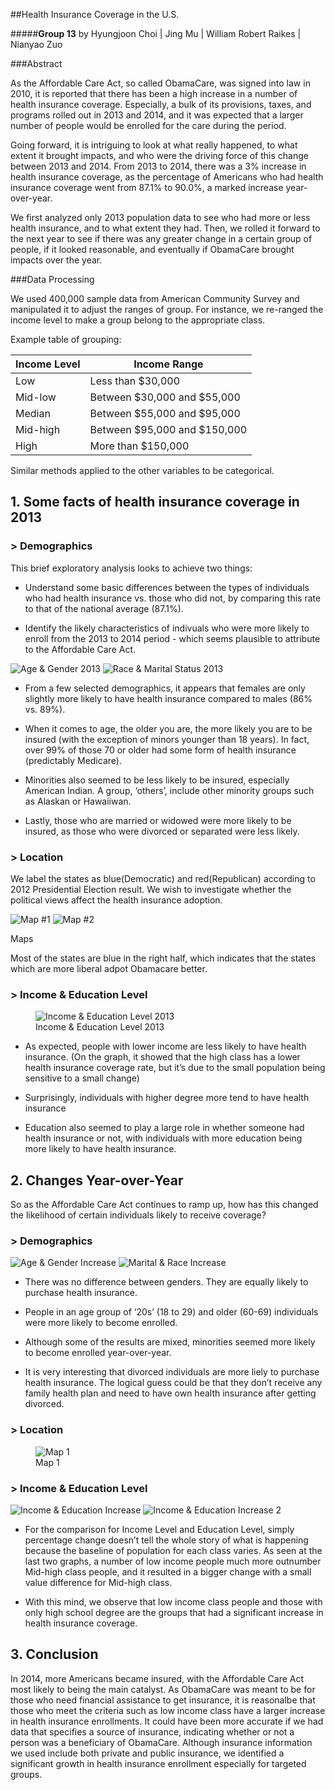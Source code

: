 
<!------->
<!--title: "Health Insurance Coverage Analysis""-->
<!--output: html_document-->
<!------->

<!--```{r setup, include=FALSE}-->
<!--knitr::opts_chunk$set(echo = TRUE)-->
<!--```-->





##Health Insurance Coverage in the U.S. 

#####**Group 13**  by Hyungjoon Choi  |  Jing Mu  |  William Robert Raikes  |  Nianyao Zuo  


###Abstract

As the Affordable Care Act, so called ObamaCare, was signed into law in 2010, it is reported that there has been a high increase in a number of health insurance coverage. Especially, a bulk of its provisions, taxes, and programs rolled out in 2013 and 2014, and it was expected that a larger number of people would be enrolled for the care during the period.

Going forward, it is intriguing to look at what really happened, to what extent it brought impacts, and who were the driving force of this change between 2013 and 2014. From 2013 to 2014, there was a 3% increase in health insurance coverage, as the percentage of Americans who had health insurance coverage went from 87.1% to 90.0%, a marked increase year-over-year.

We first analyzed only 2013 population data to see who had more or less health insurance, and to what extent they had. Then, we rolled it forward to the next year to see if there was any greater change in a certain group of people, if it looked reasonable, and eventually if ObamaCare brought impacts over the year. 


###Data Processing

We used 400,000 sample data from American Community Survey and manipulated it to adjust the ranges of group. For instance, we re-ranged the income level to make a group belong to the appropriate class. 

Example table of grouping:

Income Level |         Income Range
------------ | -----------------------------
Low          | Less than $30,000
Mid-low      | Between $30,000 and $55,000
Median       | Between $55,000 and $95,000
Mid-high     | Between $95,000 and $150,000
High         | More than $150,000

Similar methods applied to the other variables to be categorical.

<!--```{r, include = F}-->
<!--library(choroplethr)-->
<!--library(dplyr)-->
<!--library(readr)-->
<!--library(DT)-->
<!--library(data.table)-->
<!--library(tidyr)-->
<!--library(ggplot2)-->
<!--library(scales)-->
<!--library(cowplot)-->

<!--setwd('E:/OneDrive/Fall 2016/5243 Applied Data Science/Project1') ##change this for your local drive-->
<!--set.seed(4)-->

<!--reread = 2-->
<!--if (reread == 1){-->
<!--  pusa_13<-fread("ss13pusa.csv")-->
<!--  pusb_13<-fread("ss13pusb.csv")-->
<!--  pus_13 <- rbind(pusa_13,pusb_13)-->

<!--  pusa_14<-fread("ss14pusa.csv")-->
<!--  pusb_14<-fread("ss14pusb.csv")-->
<!--  pus_14 <- rbind(pusa_14, pusb_14)-->

<!--  rm(pusa_13, pusb_13, pusa_14, pusb_14)-->

<!--  pus_13selected <- subset(pus_13,select=c('ST','AGEP','WAGP','SEX','RAC1P','MAR','SCHL','HICOV', 'PWGTP','PRIVCOV','PUBCOV'))-->
<!--  pus_13selected$year <- rep(2013, nrow(pus_13selected))-->

<!--  pus_14selected <- subset(pus_14,select=c('ST','AGEP','WAGP','SEX','RAC1P','MAR','SCHL','HICOV', 'PWGTP','PRIVCOV','PUBCOV'))-->
<!--  pus_14selected$year <- rep(2014, nrow(pus_14selected))-->

<!--  pusa <- tbl_df(rbind(pus_13selected, pus_14selected, fill = TRUE))  -->
<!--  pusa$year <- as.factor(pusa$year)-->
<!--  save(pusa, file = 'pusa.csv')-->
  
<!--  reread == 2-->
<!--} else{-->
<!--  pusa <- read.csv('pusa.csv')-->
<!--}-->
<!--```-->

<!--```{r, include = F}-->
<!--#regrouping-->
<!--pusa1 <--->
<!--  pusa %>% -->
<!--  mutate(age = ifelse(AGEP %in% 0:18, "Under 18", ifelse(AGEP %in% 18:29, "20s", ifelse(AGEP %in% 30:39, "30s", ifelse(AGEP %in% 40:49, "40s", ifelse(AGEP %in% 50:59, "50s", ifelse(AGEP %in% 60:69, "60s", "Above 70"))))))) %>%-->
<!--  mutate(income = ifelse(WAGP %in% 0:30000, "Low", ifelse(WAGP %in% 30000:55000, "Mid-low", ifelse(WAGP %in% 55000:95000, "Midian", ifelse(WAGP %in% 95000:150000, "Mid-high", "High")))))%>%-->
<!--  mutate(Gender=ifelse(SEX== 1, "Male", ifelse(SEX== 2, "Female", NA)))%>%-->
<!--  mutate(Race=ifelse(RAC1P==1, "White", ifelse(RAC1P==2, "Black", ifelse(RAC1P==3, "American Indian", ifelse(RAC1P==6, "Asian", "Others")))))%>%-->
<!--  mutate(MARR=ifelse(MAR==1, "Married", ifelse(MAR==2, "Widowed", ifelse(MAR==3, "Divorced", ifelse(MAR==4, "Separated", "Never Married")))))%>%-->
<!--  mutate(Edu=ifelse(SCHL %in% 0:15, "No Highschool", ifelse(SCHL==16, "High School", ifelse(SCHL==17, "GED", ifelse(SCHL %in% 18:19, "College Credit", ifelse(SCHL==21, "Bachelor's", ifelse(SCHL==22, "Master's", ifelse(SCHL==24, "PhD", "Other"))))))))%>%-->
<!--  ungroup()-->

<!--#rearrange the factors-->
<!--pusa1$Gender<-factor(pusa1$Gender, levels=c("Male","Female"))-->
<!--pusa1$income<-factor(pusa1$income, levels=c("Low", "Mid-low", "Midian", "Mid-high", "High"))-->
<!--pusa1$age<-factor(pusa1$age, levels=c("Under 18", "20s", "30s", "40s", "50s", "60s", "Above 70"))-->
<!--pusa1$Edu<-factor(pusa1$Edu, levels=c("No Highschool", "High School", "GED", "College Credit", "Bachelor's", "Master's", "PhD", "Other"))-->
<!--pusa1$Race<-factor(pusa1$Race, levels=c("White", "Black", "American Indian", "Asian", "Others"))-->
<!--```-->



## 1. Some facts of health insurance coverage in 2013
### > Demographics

This brief exploratory analysis looks to achieve two things:

* Understand some basic differences between the types of individuals who had health insurance vs. those who did not, by comparing this rate to that of the national average (87.1%).

* Identify the likely characteristics of indivuals who were more likely to enroll from the 2013 to 2014 period - which seems plausible to attribute to the Affordable Care Act.

<!--```{r, include=F}-->
<!--age13 <- -->
<!--  pusa1 %>% filter(year=="2013") %>%-->
<!--  group_by(year, age) %>% -->
<!--  summarise(percent=round(sum(HICOV==1)/length(HICOV),2))-->


<!--sex13 <- -->
<!--  pusa1 %>% filter(year=="2013") %>%-->
<!--  group_by(year,Gender) %>% -->
<!--  summarise(percent=round(sum(HICOV==1)/length(HICOV),2))-->

<!--race13 <- -->
<!--  pusa1 %>% filter(year=="2013") %>%-->
<!--  group_by(year,Race) %>% -->
<!--  summarise(percent=round(sum(HICOV==1)/length(HICOV),2))-->

<!--mar13 <- -->
<!--  pusa1 %>% filter(year=="2013") %>%-->
<!--  group_by(year,MARR) %>% -->
<!--  summarise(percent=round(sum(HICOV==1)/length(HICOV),2))-->
<!--```-->

![Age & Gender 2013](https://github.com/TZstatsADS/Fall2016-proj1-grp13/blob/master/figs/Age%26Gender%202013.jpeg)
![Race & Marital Status 2013](https://github.com/TZstatsADS/Fall2016-proj1-grp13/blob/master/figs/Marital%26Race%202013.jpeg)

* From a few selected demographics, it appears that females are only slightly more likely to have health insurance compared to males (86% vs. 89%). 

* When it comes to age, the older you are, the more likely you are to be insured (with the exception of minors younger than 18 years). In fact, over 99% of those 70 or older had some form of health insurance (predictably Medicare).

* Minorities also seemed to be less likely to be insured, especially American Indian. A group, 'others', include other minority groups such as Alaskan or Hawaiiwan.

* Lastly, those who are married or widowed were more likely to be insured, as those who were divorced or separated were less likely.



<!--```{r, include=FALSE}-->
<!--    #Age factor-->
<!--p1 <- ggplot(age13,aes(x=age,y=percent,fill=percent))+-->
<!--  scale_fill_gradient("Count", low = "light green", high = "dark green")+-->
<!--  geom_bar(stat="identity")+-->
<!--  labs(title="Health Coverage by Age in 2013") +-->
<!--  ylab("Health Insurance Coverage Rate")+-->
<!--  #theme(legend.position = "none") + -->
<!--  geom_hline(yintercept = 0.8725,colour="red",lty=2) +-->
<!--  scale_y_continuous(labels=percent)+-->
<!--  geom_text(aes(label=percent),colour="black",size=3,vjust=4)+xlab("Age Group") +-->
<!--  theme(plot.title = element_text(size = rel(0.7)))+-->
<!--  theme(axis.text.x = element_text(size=8,face="bold", angle = 30, hjust=1))+-->
<!--  theme(axis.title.x=element_text(size=10, face="bold"))+-->
<!--  theme(axis.text.y = element_text(size=10,face="bold"))+-->
<!--  theme(axis.title.y=element_text(size=10, face="bold"))-->
<!--    #Gender factor-->
<!--p2 <- ggplot(sex13,aes(x=Gender,y=percent,fill=percent))+-->
<!--  scale_fill_gradient("Count", low = "thistle2", high = "red")+-->
<!--  geom_bar(stat="identity")+-->
<!--  labs(title="Health Coverage by Gender in 2013") +-->
<!--  xlab("Gender")+-->
<!--  ylab("Health Insurance Coverage Rate")+-->
<!--  #theme(legend.position = "none") + -->
<!--  geom_hline(yintercept = 0.8725,colour="red",lty=2)+-->
<!--  scale_y_continuous(labels=percent)+-->
<!--  geom_text(aes(label=percent),colour="black",size=3,vjust=4)+-->
<!--  theme(plot.title = element_text(size = rel(0.7)))+-->
<!--  theme(axis.text.x = element_text(size=8,face="bold",angle = 30, hjust=1))+-->
<!--  theme(axis.title.x=element_text(size=10,face="bold"))+-->
<!--  theme(axis.text.y = element_text(size=10,face="bold"))+-->
<!--  theme(axis.title.y=element_text(size=10, face="bold"))-->
<!--```-->


<!--```{r, include=FALSE}-->
<!--#Race factor-->
<!--p3 <- ggplot(race13,aes(x=Race, y=percent,fill=percent))+-->
<!--  scale_fill_gradient("Count", low = "yellow", high = "orange")+-->
<!--  geom_bar(stat="identity")+ggtitle("Health Coverage by Race in 2013") +-->
<!--  #theme(legend.position = "none")+-->
<!--  scale_y_continuous(labels=percent)+-->
<!--  geom_hline(yintercept = 0.8725,colour="red",lty=2) +-->
<!--  geom_text(aes(label=percent),colour="black",size=3,vjust=4)+xlab("Race Group") +-->
<!--  ylab("Health Insurance Coverage Rate")+-->
<!--  theme(plot.title = element_text(size = rel(0.7)))+-->
<!--  theme(axis.text.x = element_text(size=8,face="bold",angle = 30, hjust=1))+-->
<!--  theme(axis.title.x=element_text(size=10,face="bold"))+-->
<!--  theme(axis.text.y = element_text(size=8,face="bold"))+-->
<!--  theme(axis.title.y=element_text(size=10, face="bold"))-->
<!--    #Marital status factor-->
<!--p4 <- ggplot(mar13,aes(x=MARR,y=percent,fill=percent))+-->
<!--  scale_fill_gradient("Count", low = "pink", high = "purple")+-->
<!--  geom_bar(stat="identity")+ggtitle("Health Coverage by Marital Status in 2013") +-->
<!--  #theme(legend.position = "none") +-->
<!--  scale_y_continuous(labels=percent)+-->
<!--  ylab("Health Insurance Coverage Rate")+-->
<!--  geom_hline(yintercept = 0.8725,colour="red",lty=2) +-->
<!--  geom_text(aes(label=percent),colour="black",size=3,vjust=4)+xlab("Marital Status") +-->
<!--  theme(plot.title = element_text(size = rel(0.7)))+-->
<!--  theme(axis.text.x = element_text(size=8,face="bold",angle = 30, hjust=1))+-->
<!--  theme(axis.title.x=element_text(size=10,face="bold"))+-->
<!--  theme(axis.text.y = element_text(size=8,face="bold"))+-->
<!--  theme(axis.title.y=element_text(size=10, face="bold"))-->
<!--```-->
<!--```{r, eval=TRUE, echo=FALSE}-->
<!--plot_grid(p1,p2,ncol=2,rel_heights=c(1,1))-->
<!--```-->
<!--```{r, eval=TRUE, echo=FALSE}-->
<!--plot_grid(p4,p3,ncol=2,rel_heights=c(1,1))-->
<!--```-->



### > Location  

We label the states as blue(Democratic) and red(Republican) according to 2012 Presidential Election result. We wish to investigate whether the political views affect the health insurance adoption.


![Map #1](https://github.com/TZstatsADS/Fall2016-proj1-grp13/blob/master/figs/Rplot21.png)
![Map #2](https://github.com/TZstatsADS/Fall2016-proj1-grp13/blob/master/figs/Rplot19.png)


<!--```{r, include = F}-->

<!--statename <- fread("statenames.csv")-->
<!--statename <- tbl_df(statename)-->
<!--statename$name <- as.character(tolower(statename$name))-->
<!--ST <- pus$ST-->
<!--for(i in 1:dim(pus)[1]){-->
<!--  ST[i] <-statename[statename$code==ST[i],2] -->
<!--}-->
<!--ST <- as.character(ST)-->
<!--pusa1$state <- ST-->

<!--vote <- as.factor(c(2,2,2,2,1,1,1,1,1,1,2,1,2,1,2,1,2,2,2,1,1,1,1,1,2,2,2,2,-->
<!--                    1,1,1,1,1,2,2,1,2,1,1,1,2,2,2,2,2,1,1,1,2,1,2))-->
<!--levels(vote) <- c('Democratic', 'Republican')-->


<!--heal_ins13 <- subset(pusa1[pusa1$year=='2013',], select = c('state', 'PWGTP', 'HICOV', 'PRIVCOV', 'PUBCOV'))-->
<!--heal_ins14 <- subset(pusa1[pusa1$year=='2014',], select = c('state', 'PWGTP', 'HICOV', 'PRIVCOV', 'PUBCOV'))-->

<!--heal_ins13 <- heal_ins13 %>%-->
<!--  mutate(HICOV = ifelse(HICOV == 2, 0, 1)) %>%-->
<!--  mutate(PRIVCOV = ifelse(PRIVCOV == 2, 0, 1)) %>%-->
<!--  mutate(PUBCOV = ifelse(PUBCOV == 2, 0, 1))-->
<!--heal_ins14 <- heal_ins14 %>%-->
<!--  mutate(HICOV = ifelse(HICOV == 2, 0, 1)) %>%-->
<!--  mutate(PRIVCOV = ifelse(PRIVCOV == 2, 0, 1)) %>%-->
<!--  mutate(PUBCOV = ifelse(PUBCOV == 2, 0, 1))-->
<!--state_pop13 <- heal_ins13 %>%-->
<!--  group_by(ST) %>%-->
<!--  summarise(count = n())#State population in 2013-->
<!--state_ins_pop13 <- heal_ins13 %>%-->
<!--  group_by(ST) %>%-->
<!--  summarise(count = n(),perc_hc_weighted = weighted.mean(HICOV, w = PWGTP, na.rm = T))#State population with insurance in 2013-->
<!--state_pop14 <- heal_ins14 %>%-->
<!--  group_by(state) %>%-->
<!--  summarise(count = n())#State population in 2014-->
<!--state_ins_pop14 <- heal_ins14 %>%-->
<!--  group_by(state) %>%-->
<!--  summarise(count = n(),perc_hc_weighted = weighted.mean(HICOV, w = PWGTP, na.rm = T))#State population with insurance in 2014-->
<!--state_priv13 <- heal_ins13 %>%-->
<!--  group_by(state) %>%-->
<!--  summarise(count = n(),perc_hc_weighted = weighted.mean(PRIVCOV, w = PWGTP, na.rm = T))#State population with PRIVATE insurance in 2013-->
<!--state_priv14 <- heal_ins14 %>%-->
<!--  group_by(state) %>%-->
<!--  summarise(count = n(),perc_hc_weighted = weighted.mean(PRIVCOV, w = PWGTP, na.rm = T))#State population with PRIVATE insurance in 2014-->
<!--state_pub13 <- heal_ins13 %>%-->
<!--  group_by(state) %>%-->
<!--  summarise(count = n(),perc_hc_weighted = weighted.mean(PUBCOV, w = PWGTP, na.rm = T))#State population with PUBLIC insurance in 2013-->
<!--state_pub14 <- heal_ins14 %>%-->
<!--  group_by(state) %>%-->
<!--  summarise(count = n(),perc_hc_weighted = weighted.mean(PUBCOV, w = PWGTP, na.rm = T))#State population with PUBLIC insurance in 2014-->

################# Maps #####################

<!--us <- map_data("state")-->
<!-- #2013  private insurance coverage percent map-->
<!--statep_priv13 <- ggplot() +-->
<!--         geom_map(data=us, map=us,aes(x=long, y=lat, map_id=region),-->
<!--                    fill="#ffffff", color="#ffffff", size=0.15) + -->
<!--                    geom_map(data=state_priv13, map=us,aes(fill=perc_hc_weighted, map_id=state),-->
<!--                    color="#ffffff", size=0.15) + -->
<!--                    scale_fill_continuous(low='yellow', high='purple', -->
<!--                    guide='colorbar')+ggtitle("The Percentage of Private Insurance Coverage by State 2013")+        -->
<!--         theme(axis.text=element_blank(),axis.ticks=element_blank(),-->
<!--         axis.title=element_blank())+theme(legend.text=element_text(size=8))-->
<!--#2013  public insurance coverage percent map-->
<!--statep_pub13 <- ggplot() +-->
<!--         geom_map(data=us, map=us,aes(x=long, y=lat, map_id=region),-->
<!--                    fill="#ffffff", color="#ffffff", size=0.15) + -->
<!--                    geom_map(data=state_pub13, map=us,aes(fill=perc_hc_weighted, map_id=state),-->
<!--                    color="#ffffff", size=0.15) + -->
<!--                    scale_fill_continuous(low='yellow', high='purple', -->
<!--                    guide='colorbar')+ggtitle("The Percentage of Public Insurance Coverage by State 2013")+        -->
<!--         theme(axis.text=element_blank(),axis.ticks=element_blank(),-->
<!--         axis.title=element_blank())+theme(legend.text=element_text(size=8))-->



<!--ins13 <- cbind(-->
<!--statename[-52,], vote, state_pop13$count, state_ins_pop13$perc_hc_weighted,-->
<!--               state_priv13$perc_hc_weighted, state_pub13$perc_hc_weighted)#combine 2013 data-->
<!--ins14 <- cbind(-->
<!--statename[-52,], vote, state_pop14$count, state_ins_pop14$perc_hc_weighted,-->
<!--               state_priv14$perc_hc_weighted, state_pub14$perc_hc_weighted)#combine 2014 data-->
<!--colnames(ins13) <- c('state', 'name', 'abbr', 'vote', 'pop', 'ins_per',-->
<!--                     'priv_per', 'pub_per')#assign column name for 2013 data-->
<!--colnames(ins14) <- c('state', 'name', 'abbr', 'vote', 'pop', 'ins_per',-->
<!--                     'priv_per', 'pub_per')#assign column name for 2014 data-->
<!--```-->

<!--```{r}-->
<!--ggplot(ins13, aes(x=reorder(abbr,ins_per), y=ins_per, fill=factor(vote)))+-->
<!--  geom_bar(stat='identity')+scale_fill_manual(name='2012 Election results', values=c('blue','red'))+-->
<!--  ylab("Percentage")+xlab("States")+ggtitle("Percentage of People Having Health Insurance in 2013")-->
<!--```-->
Most of the states are blue in the right half, which indicates that the states which are more liberal adpot Obamacare better.

<!--```{r}-->
<!--#####Heat map(difference between public and private)-->
<!--priv_cov13 <- subset(ins13, select = c('name','priv_per'))-->
<!--priv_cov13$name <- tolower(priv_cov13$name)-->
<!--colnames(priv_cov13) <- c('region', 'value')-->
<!--pm1 <- state_choropleth(priv_cov13, title='Percentage of Private Health Insurance Coverage 2013')-->

<!--pub_cov13 <- subset(ins13, select = c('name','pub_per'))-->
<!--pub_cov13$name <- tolower(pub_cov13$name)-->
<!--colnames(pub_cov13) <- c('region', 'value')-->
<!--pm2 <- state_choropleth(pub_cov13, title='Percentage of Public Health Insurance Coverage 2013')-->
<!--plot_grid(pm1,pm2,ncol=2,rel_heights=c(1,1))-->
<!--#############-->
<!--```-->

### > Income & Education Level

![Income & Education Level 2013](https://github.com/TZstatsADS/Fall2016-proj1-grp13/blob/master/figs/Income%26Edu%202013.jpeg)

<!--```{r, eval=TRUE, echo=FALSE}-->
<!--    #Income factor-->
<!--income13 <- -->
<!--  pusa1 %>% filter(year=="2013") %>%-->
<!--  group_by(year, income) %>% -->
<!--  summarise(percent=round(sum(HICOV==1)/length(HICOV),3))-->
<!--    #Education factor-->
<!--Edu13 <- -->
<!--  pusa1 %>% filter(year=="2013") %>%-->
<!--  group_by(year, Edu) %>% -->
<!--  summarise(percent=round(sum(HICOV==1)/length(HICOV),3))-->

<!--  #Graphs-->
<!--    #Income factor-->
<!--p5 <- ggplot(income13,aes(x=income,y=percent,fill=percent))+-->
<!--  scale_fill_gradient("Count", low = "pink", high = "purple")+-->
<!--  geom_bar(stat="identity")+ggtitle("Health Coverage by Income Level in 2013") +-->
<!--  #theme(legend.position = "none") +-->
<!--  scale_y_continuous(labels=percent)+-->
<!--  ylab("Health Insurance Coverage Rate")+-->
<!--  geom_hline(yintercept = 0.8725,colour="red",lty=2) +-->
<!--  geom_text(aes(label=percent),colour="black",size=3,vjust=4)+xlab("Income Level") +-->
<!--  theme(plot.title = element_text(size = rel(0.7)))+-->
<!--  theme(axis.text.x = element_text(size=8,face="bold",angle = 30, hjust=1))+-->
<!--  theme(axis.title.x=element_text(size=10,face="bold"))+-->
<!--  theme(axis.text.y = element_text(size=8,face="bold"))+-->
<!--  theme(axis.title.y=element_text(size=10, face="bold"))-->
<!--    #Education factor-->
<!--p6 <- ggplot(Edu13,aes(x=Edu,y=percent,fill=percent))+-->
<!--  scale_fill_gradient("Count", low = "light green", high = "dark green")+-->
<!--  geom_bar(stat="identity")+ggtitle("Health Coverage by Education Level") +-->
<!--  #theme(legend.position = "none") +-->
<!--  scale_y_continuous(labels=percent)+-->
<!--  ylab("Health Insurance Coverage Rate")+-->
<!--  geom_hline(yintercept = 0.8725,colour="red",lty=2) +-->
<!--  geom_text(aes(label=percent),colour="black",size=3,vjust=4)+xlab("Education Level") +-->
<!--  theme(plot.title = element_text(size = rel(0.7)))+-->
<!--  theme(axis.text.x = element_text(size=8,face="bold",angle = 30, hjust=1))+-->
<!--  theme(axis.title.x=element_text(size=10,face="bold"))+-->
<!--  theme(axis.text.y = element_text(size=8,face="bold"))+-->
<!--  theme(axis.title.y=element_text(size=10, face="bold"))-->
<!--     #Combine-->
<!--plot_grid(p5,p6,ncol=2,rel_heights=c(1,1))-->
<!--```-->

* As expected, people with lower income are less likely to have health insurance. (On the graph, it   showed that the high class has a lower health insurance coverage rate, but it's due to the small    population being sensitive to a small change)

* Surprisingly, individuals with higher degree more tend to have health insurance

* Education also seemed to play a large role in whether someone had health insurance or not, with     individuals with more education being more likely to have health insurance.



## 2. Changes Year-over-Year

So as the Affordable Care Act continues to ramp up, how has this changed the likelihood of certain individuals likely to receive coverage?

### > Demographics

![Age & Gender Increase](https://github.com/TZstatsADS/Fall2016-proj1-grp13/blob/master/figs/Age%26Gender_increase.jpeg)
![Marital & Race Increase](https://github.com/TZstatsADS/Fall2016-proj1-grp13/blob/master/figs/Marital%26Race_increase.jpeg)

<!--```{r, include=FALSE}-->
<!--    #Age factor-->
<!--age_gp <--->
<!--  pusa1 %>% -->
<!--  group_by(year, HICOV, age) %>%-->
<!--  summarise(n()) %>%-->
<!--  spread('year', 'n()') %>%-->
<!--  mutate(delta = round((`2014` - `2013`)/`2013`,3))-->
<!--    #Gender factor-->
<!--sex_gp <--->
<!--  pusa1 %>% group_by(year, HICOV, Gender) %>%-->
<!--  summarise(n()) %>%-->
<!--  spread('year', 'n()') %>%-->
<!--  mutate(delta = round((`2014` - `2013`)/`2013`,3))-->
<!--    #Race factor-->
<!--race_gp <--->
<!--  pusa1 %>% group_by(year, HICOV, Race) %>%-->
<!--  summarise(n()) %>%-->
<!--  spread('year', 'n()') %>%-->
<!--  mutate(delta = round((`2014` - `2013`)/`2013`,3))-->
<!--    #Marital Status factor-->
<!--marital_gp <- -->
<!--  pusa1 %>% -->
<!--  group_by(year, HICOV, MARR) %>%-->
<!--  summarise(n()) %>%-->
<!--  spread('year', 'n()') %>%-->
<!--  mutate(delta = round((`2014` - `2013`)/`2013`,3))-->

<!--  #Graphs-->
<!--    #Age factor-->
<!--p21 <- ggplot(age_gp[age_gp$HICOV==1,],aes(x=age,y=delta, fill=delta))+-->
<!--  scale_fill_gradient("Count", low = "light green", high = "dark green")+-->
<!--  geom_bar(stat="identity")+ggtitle("Increase in Health Coverage by Age") +-->
<!--  #theme(legend.position = "none") + -->
<!--  geom_hline(yintercept = 0.0286,colour="red",lty=2) +-->
<!--  scale_y_continuous(labels=percent)+-->
<!--  geom_text(aes(label=delta),colour="black",size=3,vjust=1.4)+xlab("Age Group") +-->
<!--  ylab("Health Coverage Increase Rate")+-->
<!--  theme(plot.title = element_text(size = rel(0.7)))+-->
<!--  theme(axis.text.x = element_text(size=8,face="bold",angle = 30, hjust=1))+-->
<!--  theme(axis.title.x=element_text(size=10,face="bold"))+-->
<!--  theme(axis.text.y = element_text(size=8,face="bold"))+-->
<!--  theme(axis.title.y=element_text(size=10, face="bold"))-->
<!--    #Gender factor-->
<!--p22 <- ggplot(sex_gp[sex_gp$HICOV==1,],aes(x=Gender,y=delta,fill=delta))+-->
<!--  scale_fill_gradient("Count", low = "thistle2", high = "red")+-->
<!--  geom_bar(stat="identity")+ggtitle("Increase in Health Coverage by Gender") +-->
<!--  ylab("Health Coverage Increase Rate")+-->
<!--  #theme(legend.position = "none") + -->
<!--  geom_hline(yintercept = 0.0286,colour="red",lty=2) +-->
<!--  scale_y_continuous(labels=percent)+-->
<!--  geom_text(aes(label=delta),colour="black",size=3,vjust=2) +-->
<!--  theme(plot.title = element_text(size = rel(0.7)))+-->
<!--  theme(axis.text.x = element_text(size=8,face="bold",angle = 30, hjust=1))+-->
<!--  theme(axis.title.x=element_text(size=10,face="bold"))+-->
<!--  theme(axis.text.y = element_text(size=8,face="bold"))+-->
<!--  theme(axis.title.y=element_text(size=10, face="bold"))-->
<!--    #Race factor-->
<!--p23 <- ggplot(race_gp[race_gp$HICOV==1,],aes(x=Race,y=delta,fill=delta))+-->
<!--  scale_fill_gradient("Count", low = "yellow", high = "orange")+-->
<!--  geom_bar(stat="identity")+ggtitle("Increase in Health Coverage by Race") +-->
<!--  ylab("Health Coverage Increase Rate")+-->
<!--  #theme(legend.position = "none") +-->
<!--  scale_y_continuous(labels=percent)+-->
<!--  geom_hline(yintercept = 0.0286,colour="red",lty=2) +-->
<!--  geom_text(aes(label=delta),colour="black",size=3,vjust=2)+xlab("Race Group") +-->
<!--  theme(plot.title = element_text(size = rel(0.7)))+-->
<!--  theme(axis.text.x = element_text(size=8,face="bold",angle = 30, hjust=1))+-->
<!--  theme(axis.title.x=element_text(size=10,face="bold"))+-->
<!--  theme(axis.text.y = element_text(size=8,face="bold"))+-->
<!--  theme(axis.title.y=element_text(size=10, face="bold"))-->
<!--    #Marital Status factor-->
<!--p24 <- ggplot(marital_gp[marital_gp$HICOV==1,],aes(x=MARR,y=delta,fill=delta))+-->
<!--  scale_fill_gradient("Count", low = "pink", high = "purple")+-->
<!--  geom_bar(stat="identity")+ggtitle("Increase in Health Coverage by Marital Status") +-->
<!--  ylab("Health Coverage Increase Rate")+-->
<!--  #theme(legend.position = "none") +-->
<!--  scale_y_continuous(labels=percent)+-->
<!--  geom_hline(yintercept = 0.0286,colour="red",lty=2) +-->
<!--  geom_text(aes(label=delta),colour="black",size=3,vjust=1.37)+xlab("Marital Status")+-->
<!--  theme(plot.title = element_text(size = rel(0.7)))+-->
<!--  theme(axis.text.x = element_text(size=8,face="bold",angle = 30, hjust=1))+-->
<!--  theme(axis.title.x=element_text(size=10,face="bold"))+-->
<!--  theme(axis.text.y = element_text(size=8,face="bold"))+-->
<!--  theme(axis.title.y=element_text(size=10, face="bold"))-->
<!--```-->
<!--```{r, eval=TRUE, echo=FALSE}-->
<!--plot_grid(p21,p22,ncol=2,rel_heights=c(1,1))-->
<!--plot_grid(p24,p23,ncol=2,rel_heights=c(1,1))-->
<!--```-->

* There was no difference between genders. They are equally likely to purchase health insurance.

* People in an age group of '20s' (18 to 29) and older (60-69) individuals were more likely to become enrolled.

* Although some of the results are mixed, minorities seemed more likely to become enrolled year-over-year.

* It is very interesting that divorced individuals are more liely to purchase health insurance. The logical   guess could be that they don't receive any family health plan and need to have own health insurance after getting divorced.
  
  
### > Location

![Map 1](https://github.com/TZstatsADS/Fall2016-proj1-grp13/blob/master/figs/Rplot20.png)



<!--```{r}-->
<!--state_gp <--->
<!--  pusa1 %>% group_by(year, HICOV, state) %>%-->
<!--  summarise(n()) %>%-->
<!--  spread('year', 'n()') %>%-->
<!--  mutate(delta = (`2014` - `2013`)/`2013`)-->
<!--statep_gp <- ggplot() +-->
<!--  geom_map(data=us, map=us,aes(x=long, y=lat, map_id=region),-->
<!--           fill="#ffffff", color="#ffffff", size=0.15) + -->
<!--  geom_map(data=state_gp[state_gp$HICOV==1,], map=us,aes(fill=delta, map_id=state),-->
<!--           color="#ffffff", size=0.15) + -->
<!--  scale_fill_continuous(low='yellow', high='darkorange', -->
<!--                    guide='colorbar')+ggtitle("The Percentage increase in Health Insurance Coverage by State")+        -->
<!--  theme(axis.text=element_blank(),axis.ticks=element_blank(),-->
<!--        axis.title=element_blank())-->
<!--```-->







### > Income & Education Level

![Income & Education Increase](https://github.com/TZstatsADS/Fall2016-proj1-grp13/blob/master/figs/Income%26Edu_increase.jpeg)
![Income & Education Increase 2](https://github.com/TZstatsADS/Fall2016-proj1-grp13/blob/master/figs/Income%26Edu_value_Inc.jpeg)


<!--```{r, eval=TRUE, echo=FALSE}-->
<!--#Income factor-->
<!--income_gp <--->
<!--  pusa1 %>% -->
<!--  group_by(year, HICOV, income) %>%-->
<!--  summarise(n()) %>%-->
<!--  spread('year', 'n()') %>%-->
<!--  mutate(delta = round((`2014` - `2013`)/`2013`,3))-->
<!--#Education factor-->
<!--education_gp <--->
<!--  pusa1 %>% -->
<!--  group_by(year, HICOV, Edu) %>%-->
<!--  summarise(n()) %>%-->
<!--  spread('year', 'n()') %>%-->
<!--  mutate(delta =round((`2014` - `2013`)/`2013`,3))-->

<!--#Graphs-->
<!--p25 <- ggplot(na.omit(income_gp[income_gp$HICOV==1,]),aes(x=income,y=delta,fill=delta))+-->
<!--  scale_fill_gradient("Count", low = "pink", high = "purple")+-->
<!--  geom_bar(stat="identity")+ggtitle("Increase in Health Coverage by Income") +-->
<!--  ylab("Health Coverage Increase Rate")+-->
<!--  #theme(legend.position = "none") +-->
<!--  scale_y_continuous(labels=percent)+-->
<!--  geom_hline(yintercept = 0.0286,colour="red",lty=2) +-->
<!--  geom_text(aes(label=delta),colour="black",size=3,vjust=2)+xlab("Income Level")+-->
<!--  theme(plot.title = element_text(size = rel(0.7)))+-->
<!--  theme(axis.text.x = element_text(size=8,face="bold",angle = 30, hjust=1))+-->
<!--  theme(axis.title.x=element_text(size=10,face="bold"))+-->
<!--  theme(axis.text.y = element_text(size=8,face="bold"))+-->
<!--  theme(axis.title.y=element_text(size=10, face="bold"))-->

<!--p26 <- ggplot(na.omit(education_gp[education_gp$HICOV==1,]),aes(x=Edu,y=delta,fill=delta))+-->
<!--  scale_fill_gradient("Count", low = "light green", high = "dark green")+-->
<!--  geom_bar(stat="identity")+ggtitle("Increase in Health Coverage by Education") +-->
<!--  ylab("Health Coverage Increase Rate")+-->
<!--  #theme(legend.position = "none") +-->
<!--  scale_y_continuous(labels=percent)+-->
<!--  geom_hline(yintercept = 0.0286,colour="red",lty=2) +-->
<!--  geom_text(aes(label=delta),colour="black",size=3,vjust=2)+xlab("Education Level")+-->
<!--  theme(plot.title = element_text(size = rel(0.7)))+-->
<!--  theme(axis.text.x = element_text(size=8,face="bold",angle = 30, hjust=1))+-->
<!--  theme(axis.title.x=element_text(size=10,face="bold"))+-->
<!--  theme(axis.text.y = element_text(size=8,face="bold"))+-->
<!--  theme(axis.title.y=element_text(size=10, face="bold"))-->

<!--plot_grid(p25,p26,ncol=2,rel_heights=c(1,1))-->
<!--```-->

<!--```{r, eval=TRUE, echo=FALSE}-->
<!--Hi_yr13<-subset(pusa1, !is.na(HICOV) & year==2013 & HICOV ==1)-->
<!--Hi_yr14<-subset(pusa1, !is.na(HICOV) & year==2014 & HICOV ==1)-->

<!--HI13<-aggregate(Hi_yr13$HICOV, by=list(Hi_yr13$income), FUN=length)-->
<!--colnames(HI13)<-c("Income", "2013")-->
<!--HI14<-aggregate(Hi_yr14$HICOV, by=list(Hi_yr14$income), FUN=length)-->
<!--colnames(HI14)<-c("Income","2014")-->
<!--Inc_HIC<-merge(HI13, HI14, by="Income")-->

<!--Edu13<-aggregate(Hi_yr13$HICOV, by=list(Hi_yr13$Edu), FUN=length)-->
<!--colnames(Edu13)<-c("Education", "2013")-->
<!--Edu14<-aggregate(Hi_yr14$HICOV, by=list(Hi_yr14$Edu), FUN=length)-->
<!--colnames(Edu14)<-c("Education","2014")-->
<!--Inc_Edu<-merge(Edu13, Edu14, by="Education")-->

<!--#Graphs-->
<!--p10<-ggplot(melt(Inc_HIC,id="Income"), aes(x=Income, y=value, fill= variable))+-->
<!--  geom_bar(stat="identity", position="dodge")+-->
<!--  labs(title="Increase in Health Insurance by Income Level", fill="")+-->
<!--  xlab("Income Level")+-->
<!--  ylab("Number of Health Insurance")+-->
<!--  theme(plot.title = element_text(size = rel(0.7)))+-->
<!--  theme(axis.text.x = element_text(size=8,face="bold",angle = 30, hjust=1))+-->
<!--  theme(axis.title.x=element_text(size=10,face="bold"))+-->
<!--  theme(axis.text.y = element_text(size=8,face="bold"))+-->
<!--  theme(axis.title.y=element_text(size=10, face="bold"))-->

<!--p11<-ggplot(melt(Inc_Edu,id="Education"), aes(x=Education, y=value, fill= variable))+-->
<!--  geom_bar(stat="identity", position="dodge")+-->
<!--  labs(title="Increase in Health Coverage by Education Level", fill="")+-->
<!--  xlab("Education Level")+-->
<!--  ylab("Number of Health Insurance")+-->
<!--  theme(plot.title = element_text(size = rel(0.7)))+-->
<!--  theme(axis.text.x = element_text(size=8,face="bold",angle = 30, hjust=1))+-->
<!--  theme(axis.title.x=element_text(size=10,face="bold"))+-->
<!--  theme(axis.text.y = element_text(size=8,face="bold"))+-->
<!--  theme(axis.title.y=element_text(size=10, face="bold"))-->
  
<!--plot_grid(p10,p11,ncol=2,rel_heights=c(2,1))-->
<!--```-->

* For the comparison for Income Level and Education Level, simply percentage change doesn't tell the whole story of what is happening because the baseline of population for each class varies. As seen at the last two graphs, a number of low income people much more outnumber Mid-high class people, and it resulted in a bigger change with a small value difference for Mid-high class. 

* With this mind, we observe that low income class people and those with only high school degree are the groups that had a significant increase in health insurance coverage.




## 3. Conclusion

In 2014, more Americans became insured, with the Affordable Care Act most likely to being the main catalyst. As ObamaCare was meant to be for those who need financial assistance to get insurance, it is reasonalbe that those who meet the criteria such as low income class have a larger increase in health insurance enrollments. It could have been more accurate if we had data that specifies a source of insurance, indicating whether or not a person was a beneficiary of ObamaCare. Although insurance information we used include both private and public insurance, we identified a significant growth in health insurance enrollment especially for targeted groups. 
